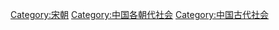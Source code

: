 [[Category:宋朝|Category:宋朝]]
[[Category:中国各朝代社会|Category:中国各朝代社会]]
[[Category:中国古代社会|Category:中国古代社会]]